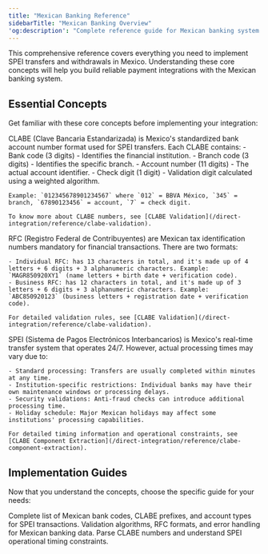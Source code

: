 ```yaml
---
title: "Mexican Banking Reference"
sidebarTitle: "Mexican Banking Overview"
'og:description': "Complete reference guide for Mexican banking system implementation"
---
```


This comprehensive reference covers everything you need to implement SPEI transfers and withdrawals in Mexico. Understanding these core concepts will help you build reliable payment integrations with the Mexican banking system.

## Essential Concepts

Get familiar with these core concepts before implementing your integration:

<AccordionGroup>
  <Accordion title="CLABE Numbers">
    CLABE (Clave Bancaria Estandarizada) is Mexico's standardized bank account number format used for SPEI transfers. Each CLABE contains:
    - Bank code (3 digits) - Identifies the financial institution.
    - Branch code (3 digits) - Identifies the specific branch.
    - Account number (11 digits) - The actual account identifier.
    - Check digit (1 digit) - Validation digit calculated using a weighted algorithm.
    
    Example: `012345678901234567` where `012` = BBVA México, `345` = branch, `67890123456` = account, `7` = check digit.

    To know more about CLABE numbers, see [CLABE Validation](/direct-integration/reference/clabe-validation).
  </Accordion>

  <Accordion title="RFC Tax IDs">
    RFC (Registro Federal de Contribuyentes) are Mexican tax identification numbers mandatory for financial transactions. There are two formats:
    
    - Individual RFC: has 13 characters in total, and it's made up of 4 letters + 6 digits + 3 alphanumeric characters. Example: `MAGR850920XY1` (name letters + birth date + verification code).
    - Business RFC: has 12 characters in total, and it's made up of 3 letters + 6 digits + 3 alphanumeric characters. Example: `ABC850920123` (business letters + registration date + verification code).
      
    For detailed validation rules, see [CLABE Validation](/direct-integration/reference/clabe-validation).
  </Accordion>

  <Accordion title="SPEI Operating Times">
    SPEI (Sistema de Pagos Electrónicos Interbancarios) is Mexico's real-time transfer system that operates 24/7. However, actual processing times may vary due to:
    
    - Standard processing: Transfers are usually completed within minutes at any time.
    - Institution-specific restrictions: Individual banks may have their own maintenance windows or processing delays.
    - Security validations: Anti-fraud checks can introduce additional processing time.
    - Holiday schedule: Major Mexican holidays may affect some institutions' processing capabilities.
    
    For detailed timing information and operational constraints, see [CLABE Component Extraction](/direct-integration/reference/clabe-component-extraction).
  </Accordion>
</AccordionGroup>

## Implementation Guides

Now that you understand the concepts, choose the specific guide for your needs:

<CardGroup cols={3}>
  <Card title="Institution Codes" icon="building-columns" href="/direct-integration/reference/institution-codes">
    Complete list of Mexican bank codes, CLABE prefixes, and account types for SPEI transactions.
  </Card>
  
  <Card title="CLABE Validation" icon="shield-check" href="/direct-integration/reference/clabe-validation">
    Validation algorithms, RFC formats, and error handling for Mexican banking data.
  </Card>
  
  <Card title="CLABE Component Extraction" icon="code" href="/direct-integration/reference/clabe-component-extraction">
    Parse CLABE numbers and understand SPEI operational timing constraints.
  </Card>
</CardGroup>
